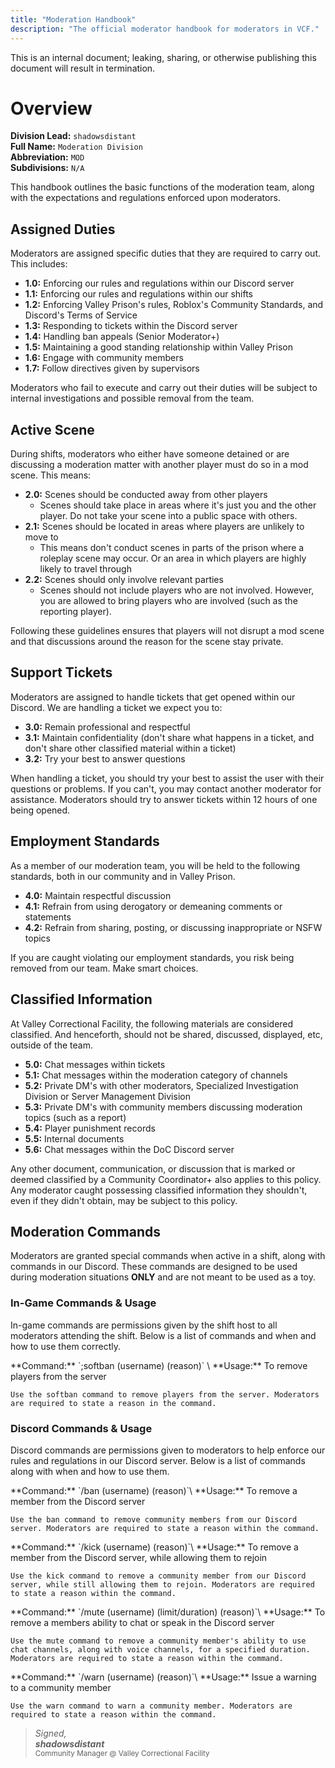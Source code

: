 ```yaml
---
title: "Moderation Handbook"
description: "The official moderator handbook for moderators in VCF."
---
```


<Danger>
  This is an internal document; leaking, sharing, or otherwise publishing this document will result in termination.
</Danger>

# Overview

**Division Lead:** `shadowsdistant`\
**Full Name:** `Moderation Division`\
**Abbreviation:** `MOD`\
**Subdivisions:** `N/A`

This handbook outlines the basic functions of the moderation team, along with the expectations and regulations enforced upon moderators.

## Assigned Duties

Moderators are assigned specific duties that they are required to carry out. This includes:

- **1.0:** Enforcing our rules and regulations within our Discord server
- **1.1:** Enforcing our rules and regulations within our shifts
- **1.2:** Enforcing Valley Prison's rules, Roblox's Community Standards, and Discord's Terms of Service
- **1.3:** Responding to tickets within the Discord server
- **1.4:** Handling ban appeals (Senior Moderator+)
- **1.5:** Maintaining a good standing relationship within Valley Prison
- **1.6:** Engage with community members
- **1.7:** Follow directives given by supervisors

Moderators who fail to execute and carry out their duties will be subject to internal investigations and possible removal from the team.

## Active Scene

During shifts, moderators who either have someone detained or are discussing a moderation matter with another player must do so in a mod scene. This means:

- **2.0:** Scenes should be conducted away from other players
  - Scenes should take place in areas where it's just you and the other player. Do not take your scene into a public space with others.
- **2.1:** Scenes should be located in areas where players are unlikely to move to
  - This means don't conduct scenes in parts of the prison where a roleplay scene may occur. Or an area in which players are highly likely to travel through
- **2.2:** Scenes should only involve relevant parties
  - Scenes should not include players who are not involved. However, you are allowed to bring players who are involved (such as the reporting player).

Following these guidelines ensures that players will not disrupt a mod scene and that discussions around the reason for the scene stay private.

## Support Tickets

Moderators are assigned to handle tickets that get opened within our Discord. We are handling a ticket we expect you to:

- **3.0:** Remain professional and respectful
- **3.1:** Maintain confidentiality (don't share what happens in a ticket, and don't share other classified material within a ticket)
- **3.2:** Try your best to answer questions

When handling a ticket, you should try your best to assist the user with their questions or problems. If you can't, you may contact another moderator for assistance. Moderators should try to answer tickets within 12 hours of one being opened.

## Employment Standards

As a member of our moderation team, you will be held to the following standards, both in our community and in Valley Prison.

- **4.0:** Maintain respectful discussion
- **4.1:** Refrain from using derogatory or demeaning comments or statements
- **4.2:** Refrain from sharing, posting, or discussing inappropriate or NSFW topics

If you are caught violating our employment standards, you risk being removed from our team. Make smart choices.

## Classified Information

At Valley Correctional Facility, the following materials are considered classified. And henceforth, should not be shared, discussed, displayed, etc, outside of the team.

- **5.0:** Chat messages within tickets
- **5.1:** Chat messages within the moderation category of channels
- **5.2:** Private DM's with other moderators, Specialized Investigation Division or Server Management Division
- **5.3:** Private DM's with community members discussing moderation topics (such as a report)
- **5.4:** Player punishment records
- **5.5:** Internal documents
- **5.6:** Chat messages within the DoC Discord server

Any other document, communication, or discussion that is marked or deemed classified by a Community Coordinator+ also applies to this policy. Any moderator caught possessing classified information they shouldn't, even if they didn't obtain, may be subject to this policy.

## Moderation Commands

Moderators are granted special commands when active in a shift, along with commands in our Discord. These commands are designed to be used during moderation situations **ONLY** and are not meant to be used as a toy.

### In-Game Commands & Usage

In-game commands are permissions given by the shift host to all moderators attending the shift. Below is a list of commands and when and how to use them correctly.

<AccordionGroup>
  <Accordion title="Soft Ban" description="The command used to ban a player from the server." icon="hammer">
    **Command:** `;softban (username) (reason)` \
    **Usage:** To remove players from the server

    Use the softban command to remove players from the server. Moderators are required to state a reason in the command.
  </Accordion>
</AccordionGroup>

### Discord Commands & Usage

Discord commands are permissions given to moderators to help enforce our rules and regulations in our Discord server. Below is a list of commands along with when and how to use them.

<AccordionGroup>
  <Accordion title="Ban" description="The command used to ban a community member from the Discord server." icon="hammer">
    **Command:** `/ban (username) (reason)`\
    **Usage:** To remove a member from the Discord server

    Use the ban command to remove community members from our Discord server. Moderators are required to state a reason within the command.
  </Accordion>
  <Accordion title="Kick" description="Remove a member from the Discord server." icon="boot">
    **Command:** `/kick (username) (reason)`\
    **Usage:** To remove a member from the Discord server, while allowing them to rejoin

    Use the kick command to remove a community member from our Discord server, while still allowing them to rejoin. Moderators are required to state a reason within the command.
  </Accordion>
  <Accordion title="Mute" description="Revokes a members ability to speak or chat." icon="volume-mute" iconType="regular">
    **Command:** `/mute (username) (limit/duration) (reason)`\
    **Usage:** To remove a members ability to chat or speak in the Discord server

    Use the mute command to remove a community member's ability to use chat channels, along with voice channels, for a specified duration. Moderators are required to state a reason within the command.
  </Accordion>
  <Accordion title="Warn" description="Issue a warning to a member." icon="warning">
    **Command:** `/warn (username) (reason)`\
    **Usage:** Issue a warning to a community member

    Use the warn command to warn a community member. Moderators are required to state a reason within the command.
  </Accordion>
</AccordionGroup>

> _Signed,_\
> **_shadowsdistant_**\
> <sub>Community Manager @ Valley Correctional Facility</sub>